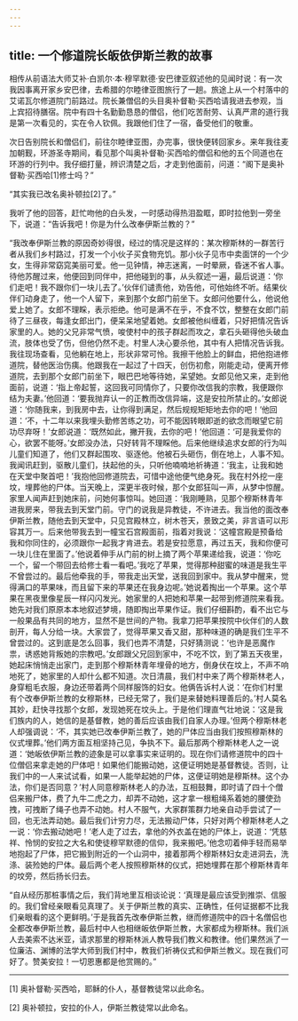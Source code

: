 ```yaml
---
---
---
```

title: 一个修道院长皈依伊斯兰教的故事
---




相传从前语法大师艾补·白凯尔·本·穆罕默德·安巴律亚叙述他的见闻时说：有一次我因事离开家乡安巴律，去希腊的尔睦律亚图旅行了一趟。旅途上从一个村落中的艾诺瓦尔修道院门前路过。院长兼僧侣的头目奥补督勒·买西哈请我进去参观，当上宾招待膳宿。院中有四十名勤勤恳恳的僧侣，他们吃苦耐劳、认真严肃的道行我是第一次看见的，实在令人钦佩。我跟他们住了一宿，备受他们的敬重。

次日告别院长和僧侣们，前往尔睦律亚图，办完事，很快便转回家乡。来年我往麦加朝觐，环游圣寺期间，看见那个叫奥补督勒·买西哈的僧侣和他的五个同道也在环游的行列中。我仔细打量，辨识清楚之后，才走到他面前，问道：“阁下是奥补督勒·买西哈[1]修士吗？”

“其实我已改名奥补顿拉[2]了。”

我听了他的回答，赶忙吻他的白头发，一时感动得热泪盈眶，即时拉他到一旁坐下，说道：“告诉我吧！你是为什么改奉伊斯兰教的？”

“我改奉伊斯兰教的原因奇妙得很，经过的情况是这样的：某次穆斯林的一群苦行者从我们乡村路过，打发一个小伙子买食物充饥。那小伙子见市中卖面饼的一个少女，生得非常窈窕美丽可爱。他一见钟情，神志迷离，一时晕厥，昏迷不省人事。待他苏醒过来，他便回到同伴中，把他碰到的事，从头叙述一遍，最后说道：‘你们走吧！我不跟你们一块儿去了。’伙伴们谴责他，劝告他，可他始终不听。结果伙伴们动身走了，他一个人留下，来到那个女郎门前坐下。女郎问他要什么，他说他爱上她了。女郎不理睬，表示拒绝。他可是满不在乎，不食不饮，整整在女郎门前待了三昼夜，每逢女郎出门，便呆呆地望着她。女郎被他纠缠着，只好把情况告诉家里的人。她的父兄非常气愤，唆使村中的孩子群起而攻之，拿石头砸得他头破血流，肢体也受了伤，但他仍然不走。村里人决心要杀他，其中有人把情况告诉我。我往现场查看，见他躺在地上，形状非常可怜。我擦干他脸上的鲜血，把他抱进修道院，替他医治伤痍。他跟我在一起过了十四天，创伤初愈，刚能走动，便离开修道院，去到那个女郎门前坐下，眼巴巴地等待她，呆望她。女郎见他又来，走到他面前，说道：‘指上帝起誓，这回我可同情你了，只要你改信我的宗教，我便跟你结为夫妻。’他回道：‘要我抛弃认一的正教而改信异端，这是安拉所禁止的。’女郎说道：‘你随我来，到我房中去，让你得到满足，然后规规矩矩地去你的吧！’他回道：‘不，十二年以来我埋头勤修苦练之功，可不能因转眼即逝的欲念而眼望它前功尽弃呀！’女郎说道：‘既然如此，撇开我，去你的吧！’他回道：‘可是我爱你的心，欲罢不能呀。’女郎没办法，只好转背不理睬他。后来他继续追求女郎的行为叫儿童们知道了，他们又群起围攻、驱逐他。他被石头砸伤，倒在地上，人事不知。我闻讯赶到，驱散儿童们，扶起他的头，只听他喃喃地祈祷道：‘我主，让我和她在天堂中聚首吧！’我抱他回修道院去，可惜中途他便气绝身死。我在村外挖一座坟，埋葬他的尸体。当天晚上，深更半夜时候，那个女郎狂叫一声，从梦中惊醒。家里人闻声赶到她床前，问她何事惊叫。她回道：‘我刚睡熟，见那个穆斯林青年进我房来，带我去到天堂门前。守门的说我是异教徒，不许进去。我当他的面改奉伊斯兰教，随他去到天堂中，只见宫殿林立，树木苍天，景致之美，非言语可以形容其万一。后来他带我去到一幢宝石宫殿面前，指着对我说：‘这幢宫殿是预备给我和你同住的，必须跟你一起我才肯进去。若是安拉愿意，再过五天，我和你便可一块儿住在里面了。’他说着伸手从门前的树上摘了两个苹果递给我，说道：‘你吃一个，留一个带回去给修士看一看吧。’我吃了苹果，觉得那种甜蜜的味道是我生平不曾尝过的。最后他牵我的手，带我走出天堂，送我回到家中。我从梦中醒来，觉得满口的苹果味，而且留下来的苹果还在我身边呢。’她说着掏出一个苹果。这个苹果在黑夜里像星辰一样闪闪发光。她家里的人把她和苹果一起带到修道院来看我。她先对我们原原本本地叙述梦境，随即掏出苹果作证。我们仔细斟酌，看不出它与一般果品有共同的地方，显然不是世间的产物。我拿刀把苹果按院中伙伴们的人数剖开，每人分给一块。大家尝了，觉得苹果又香又甜，那种味道的确是我们生平不曾尝过的。这到底是怎么回事，我们也弄不清楚，只好猜测说：‘也许是恶魔作祟，诱惑她背叛她的宗教吧。’女郎跟父兄回到家中，不吃不饮，到了第五天夜里，她起床悄悄走出家门，走到那个穆斯林青年埋骨的地方，倒身伏在坟上，不声不响地死了，她家里的人却什么都不知道。次日清晨，我们村中来了两个穆斯林老人，身穿粗毛衣服，身边还带着两个同样服饰的妇女。他俩告诉村人说：‘在你们村里有个改奉伊斯兰教的女穆斯林，已经无常了，我们是来替她料理善后的。’村人莫名其妙，赶快寻找那个女郎，发现她死在坟头上。于是他们理直气壮地说：‘这是我们族内的人，她信的是基督教，她的善后应该由我们自家人办理。’但两个穆斯林老人却强调说：‘不，其实她已改奉伊斯兰教了，她的尸体应当由我们按照穆斯林的仪式埋葬。’他们两方面互相坚持己见，争执不下。最后那两个穆斯林老人之一说道：‘她皈依伊斯兰教的迹象是可以拿事实来证明的。现在你们请修道院中的四十位僧侣来拿走她的尸体吧！如果他们能搬动她，这便证明她是基督教徒。否则，让我们中的一人来试试看，如果一人能举起她的尸体，这便证明她是穆斯林。这个办法，你们是否同意？’村人同意穆斯林老人的办法，互相鼓舞，即时请了四十个僧侣来搬尸体，费了九牛二虎之力，却弄不动她，这才拿一根粗绳系着她的腰使劲拽，可拽断了绳子也弄不动她。村人不服气，大家群策群力地亲自动手尝试了一回，也无法弄动她。最后我们计穷力尽，无法搬动尸体，只好对两个穆斯林老人之一说：‘你去搬动她吧！’老人走了过去，拿他的外衣盖在她的尸体上，说道：‘凭慈祥、怜悯的安拉之大名和使徒穆罕默德的信仰，我来搬吧。’他念叨着伸手轻而易举地抱起了尸体，把它搬到附近的一个山洞中，接着那两个穆斯林妇女走进洞去，洗涤、装殓她的尸体。最后两个老人按照穆斯林的仪式，把她埋葬在那个穆斯林青年的坟旁，然后扬长归去。

“自从经历那桩事情之后，我们背地里互相谈论说：‘真理是最应该受到推崇、信服的。我们曾经亲眼看见真理了。关于伊斯兰教的真实、正确性，任何证据都不比我们亲眼看的这个更鲜明。’于是我首先改奉伊斯兰教，继而修道院中的四十名僧侣也全都改奉伊斯兰教，最后村中人也相继皈依伊斯兰教，大家都成为穆斯林。我们派人去美索不达米亚，请求那里的穆斯林派人教导我们教义和教律。他们果然派了一位廉洁、渊博的法学大师到我们村中，教我们祈祷仪式和伊斯兰教义。现在我们可好了。赞美安拉！一切恩惠都是他赏赐的。”



* * *



[1] 奥补督勒·买西哈，耶稣的仆人，基督教徒常以此命名。

[2] 奥补顿拉，安拉的仆人，伊斯兰教徒常以此命名。